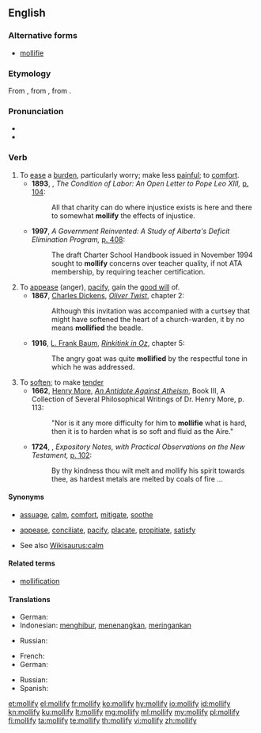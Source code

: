 {{was wotd|2006|June|19}}
==English==

===Alternative forms===
* [[mollifie]]

===Etymology===
From {{etyl|fro|en}} {{term|mollifier|lang=fro}}, from {{etyl|la|en}} {{m|la|molliō||soften, calm}}, from {{term|mollis||soft|lang=la}}.

===Pronunciation===
* {{IPA|/ˈmɑːlɪfaɪ/|lang=en}}
* {{audio|en-us-mollify.ogg|Audio (US)|lang=en}}

===Verb===
{{en-verb|mollif|ies}}

# To [[ease]] a [[burden]], particularly worry; make less [[painful]]; to [[comfort]].
#* '''1893''', {{w|Henry George}}, ''The Condition of Labor: An Open Letter to Pope Leo XIII,'' [https://books.google.com/books?id=3KU_AAAAYAAJ&pg=PA104&dq=mollify p. 104]:
#*:All that charity can do where injustice exists is here and there to somewhat '''mollify''' the effects of injustice.
#* '''1997''', ''A Government Reinvented: A Study of Alberta's Deficit Elimination Program,'' [https://books.google.com/books?id=LXyzAAAAIAAJ&q=mollify+concerns p. 408]:
#*:The draft Charter School Handbook issued in November 1994 sought to '''mollify''' concerns over teacher quality, if not ATA membership, by requiring teacher certification.
# To [[appease]] (anger), [[pacify]], gain the [[good will]] of.
#* '''1867''', [[w:Charles Dickens|Charles Dickens]], ''[[s:Oliver Twist|Oliver Twist]]'', chapter 2:
#*: Although this invitation was accompanied with a curtsey that might have softened the heart of a church-warden, it by no means '''mollified''' the beadle.
#* '''1916''', [[w:L. Frank Baum|L. Frank Baum]], ''[[s:Rinkitink in Oz|Rinkitink in Oz]]'', chapter 5:
#*: The angry goat was quite '''mollified''' by the respectful tone in which he was addressed.
# To [[soften]]; to make [[tender]]
#* '''1662''', [[w:Henry More|Henry More]], ''[[s:An Antidote Against Atheism|An Antidote Against Atheism]]'', Book III, A Collection of Several Philosophical Writings of Dr. Henry More, p. 113:
#*: "Nor is it any more difficulty for him to '''mollifie''' what is hard, then it is to harden what is so soft and fluid as the Aire."
#* '''1724''', {{w|William Burkitt}}, ''Expository Notes, with Practical Observations on the New Testament,'' [https://books.google.com/books?id=NodAAAAAIAAJ&pg=PA102&dq=mollify p. 102]:
#*:By thy kindness thou wilt melt and mollify his spirit towards thee, as hardest metals are melted by coals of fire …

====Synonyms====
* {{sense|to ease a burden}} [[assuage]], [[calm]], [[comfort]], [[mitigate]], [[soothe]]
* {{sense|to appease}} [[appease]], [[conciliate]], [[pacify]], [[placate]], [[propitiate]], [[satisfy]]
* See also [[Wikisaurus:calm]]

====Related terms====
* [[mollification]]

====Translations====
{{trans-top|to ease a burden}}
* German: {{t|de|mildern}}
* Indonesian: [[hibur|menghibur]], [[tenang|menenangkan]], [[ringan|meringankan]]
{{trans-mid}}
* Russian: {{t+|ru|смягчать}}
{{trans-bottom}}

{{trans-top|to appease}}
* French: {{t+|fr|apaiser}}
* German: {{t+|de|beruhigen}}
{{trans-mid}}
* Russian: {{t+|ru|успокаивать}}
* Spanish: {{t+|es|apaciguar}}
{{trans-bottom}}

[[et:mollify]]
[[el:mollify]]
[[fr:mollify]]
[[ko:mollify]]
[[hy:mollify]]
[[io:mollify]]
[[id:mollify]]
[[kn:mollify]]
[[ku:mollify]]
[[lt:mollify]]
[[mg:mollify]]
[[ml:mollify]]
[[my:mollify]]
[[pl:mollify]]
[[fi:mollify]]
[[ta:mollify]]
[[te:mollify]]
[[th:mollify]]
[[vi:mollify]]
[[zh:mollify]]